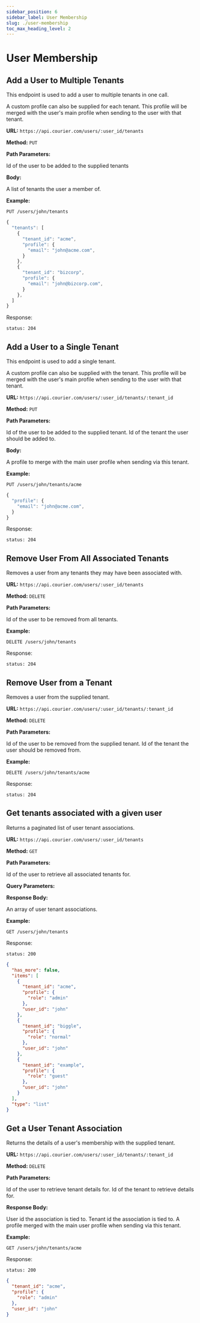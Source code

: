 ```yaml
---
sidebar_position: 6
sidebar_label: User Membership
slug: ./user-membership
toc_max_heading_level: 2
---
```



# User Membership

## Add a User to Multiple Tenants

This endpoint is used to add a user to multiple tenants in one call.

A custom profile can also be supplied for each tenant. This profile will be merged with the user's main profile when sending to the user with that tenant.

**URL:** `https://api.courier.com/users/:user_id/tenants`

**Method:** `PUT`

**Path Parameters:**

<Params>
  <Param name="user_id" type="string" required>
    Id of the user to be added to the supplied tenants
  </Param>
</Params>

**Body:**

<Params>
  <Param name="tenants" type="UserTenantAssociation">
    A list of tenants the user a member of.
    <ChildParams name="user tenant association type">
      <UserTenantAssociation />
    </ChildParams>
  </Param>
</Params>

**Example:**

`PUT /users/john/tenants`

```js
{
  "tenants": [
    {
      "tenant_id": "acme",
      "profile": {
        "email": "john@acme.com",
      }
    },
    {
      "tenant_id": "bizcorp",
      "profile": {
        "email": "john@bizcorp.com",
      }
    },
  ]
}
```

Response:

```
status: 204
```

## Add a User to a Single Tenant

This endpoint is used to add a single tenant.

A custom profile can also be supplied with the tenant. This profile will be merged with the user's main profile when sending to the user with that tenant.

**URL:** `https://api.courier.com/users/:user_id/tenants/:tenant_id`

**Method:** `PUT`

**Path Parameters:**

<Params>
  <Param name="user_id" type="string" required>
    Id of the user to be added to the supplied tenant.
  </Param>
  <Param name="tenant_id" type="string" required>
    Id of the tenant the user should be added to.
  </Param>
</Params>

**Body:**

<Params>
  <Param name="profile" type="Profile">
    A profile to merge with the main user profile when sending via this tenant.
    <ChildParams name="profile type">
      <Profile />
    </ChildParams>
  </Param>
</Params>

**Example:**

`PUT /users/john/tenants/acme`

```js
{
  "profile": {
    "email": "john@acme.com",
  }
}
```

Response:

```
status: 204
```

## Remove User From All Associated Tenants

Removes a user from any tenants they may have been associated with.

**URL:** `https://api.courier.com/users/:user_id/tenants`

**Method:** `DELETE`

**Path Parameters:**

<Params>
  <Param name="user_id" type="string" required>
    Id of the user to be removed from all tenants.
  </Param>
</Params>

**Example:**

`DELETE /users/john/tenants`

Response:

```
status: 204
```

## Remove User from a Tenant

Removes a user from the supplied tenant.

**URL:** `https://api.courier.com/users/:user_id/tenants/:tenant_id`

**Method:** `DELETE`

**Path Parameters:**

<Params>
  <Param name="user_id" type="string" required>
    Id of the user to be removed from the supplied tenant.
  </Param>
  <Param name="tenant_id" type="string" required>
    Id of the tenant the user should be removed from.
  </Param>
</Params>

**Example:**

`DELETE /users/john/tenants/acme`

Response:

```
status: 204
```

## Get tenants associated with a given user

Returns a paginated list of user tenant associations.

**URL:** `https://api.courier.com/users/:user_id/tenants`

**Method:** `GET`

**Path Parameters:**

<Params>
  <Param name="user_id" type="string" required>
    Id of the user to retrieve all associated tenants for.
  </Param>
</Params>

**Query Parameters:**

<PaginatedRequestQueryParams />

**Response Body:**

<PaginatedResponse type="array<UserTenantAssociation>">
  An array of user tenant associations.
  <ChildParams name="user tenant association type">
    <UserTenantAssociation />
  </ChildParams>
</PaginatedResponse>

**Example:**

`GET /users/john/tenants`

Response:

```
status: 200
```

```json
{
  "has_more": false,
  "items": [
    {
      "tenant_id": "acme",
      "profile": {
        "role": "admin"
      },
      "user_id": "john"
    },
    {
      "tenant_id": "biggle",
      "profile": {
        "role": "normal"
      },
      "user_id": "john"
    },
    {
      "tenant_id": "example",
      "profile": {
        "role": "guest"
      },
      "user_id": "john"
    }
  ],
  "type": "list"
}
```

## Get a User Tenant Association

Returns the details of a user's membership with the supplied tenant.

**URL:** `https://api.courier.com/users/:user_id/tenants/:tenant_id`

**Method:** `DELETE`

**Path Parameters:**

<Params>
  <Param name="user_id" type="string" required>
    Id of the user to retrieve tenant details for.
  </Param>
  <Param name="tenant_id" type="string" required>
    Id of the tenant to retrieve details for.
  </Param>
</Params>

**Response Body:**

<Params>
  <Param name="user_id" type="string" required>
    User id the association is tied to.
  </Param>
  <Param name="tenant_id" type="string" required>
    Tenant id the association is tied to.
  </Param>
  <Param name="profile" type="Profile">
    A profile merged with the main user profile when sending via this tenant.
    <ChildParams name="profile type">
      <Profile />
    </ChildParams>
  </Param>
</Params>

**Example:**

`GET /users/john/tenants/acme`

Response:

```
status: 200
```

```json
{
  "tenant_id": "acme",
  "profile": {
    "role": "admin"
  },
  "user_id": "john"
}
```
